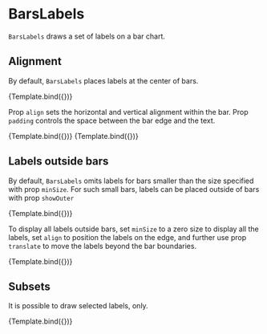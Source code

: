 
# BarsLabels

<Meta title="Addons/Band/BarsLabels" />

`BarsLabels` draws a set of labels on a bar chart.

<ArgsTable of={BarsLabels} />

## Alignment

By default, `BarsLabels` places labels at the center of bars.

<Canvas>
    <Story
        name="default"
        args={{
            minSize: [40, 10],
        }}
        component={BarsLabels}
        decorators={[ChartForBarsLabelsDecorator]}
    >
        {Template.bind({})}
    </Story>
</Canvas>

Prop `align` sets the horizontal and vertical alignment within the bar.
Prop `padding` controls the space between the bar edge and the text.

<Canvas>
    <Story
        name="near baseline"
        args={{
            padding: [2, 8, 2, 8],
            align: [0, 0.5],
            style: { fill: '#ffffff', textAnchor: 'start' },
            styleOuter: { fill: '#222222', textAnchor: 'start' },
        }}
        component={BarsLabels}
        decorators={[ChartForBarsLabelsDecorator]}
    >
        {Template.bind({})}
    </Story>
    <Story
        name="near edge"
        args={{
            padding: [2, 8, 2, 8],
            align: [1, 0.5],
            style: { fill: '#ffffff', textAnchor: 'end' },
            styleOuter: { fill: '#222222', textAnchor: 'start' },
        }}
        component={BarsLabels}
        decorators={[ChartForBarsLabelsDecorator]}
    >
        {Template.bind({})}
    </Story>
</Canvas>

## Labels outside bars

By default, `BarsLabels` omits labels for bars smaller than the size specified with prop `minSize`.
For such small bars, labels can be placed outside of bars with prop `showOuter`

<Canvas>
    <Story
        name="some labels outside bars"
        args={{
            padding: [2, 8, 2, 8],
            align: [0, 0.5],
            showOuter: true,
            style: { fill: '#ffffff', textAnchor: 'start' },
            styleOuter: { fill: '#222222', textAnchor: 'start' },
        }}
        component={BarsLabels}
        decorators={[ChartForBarsLabelsDecorator]}
    >
        {Template.bind({})}
    </Story>
</Canvas>

To display all labels outside bars, set `minSize` to a zero size to display all the labels,
set `align` to position the labels on the edge,
and further use prop `translate` to move the labels beyond the bar boundaries.

<Canvas>
    <Story
        name="all labels outside bars"
        args={{
            padding: [2, 0, 2, 0],
            align: [1, 0.5],
            minSize: [0, 0],
            translate: [8, 0],
            style: { fill: '#222222', textAnchor: 'start' },
        }}
        component={BarsLabels}
        decorators={[ChartForBarsLabelsDecorator]}
    >
        {Template.bind({})}
    </Story>
</Canvas>

## Subsets

It is possible to draw selected labels, only.

<Canvas>
    <Story
        name="selected labels"
        args={{
            ids: ['beta', 'delta'],
            padding: [2, 8, 2, 8],
            align: [0, 0.5],
            showOuter: true,
            style: { fill: '#ffffff', textAnchor: 'start' },
        }}
        component={BarsLabels}
        decorators={[ChartForBarsLabelsDecorator]}
    >
        {Template.bind({})}
    </Story>
</Canvas>
